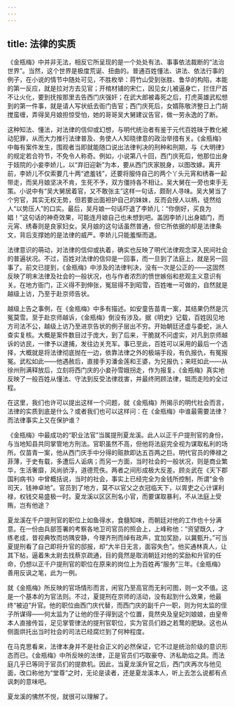 ```yaml
---
---
---
```

title: 法律的实质
---




《金瓶梅》中并非无法，相反它所呈现的是一个处处有法、事事依法裁断的“法治世界”。当然，这个世界是极度荒诞、扭曲的。普通百姓懂法、讲法、依法行事的例子，在小说的情节中随处可见，不胜枚举：蒋竹山受到张胜、鲁华的构陷，本能的第一反应，就是拉对方去见官；开棺材铺的宋仁，因见女儿被逼身亡，拦住尸首不让火化，要到抚按那里去告西门庆强奸；在武大郎被毒死之后，打虎英雄武松想到的第一件事，就是请人写状纸去衙门告官；西门庆死后，女婿陈敬济整日上门胡搅蛮缠，弄得吴月娘担惊受怕，她的哥哥吴大舅建议告官，做一劳永逸的了断。

这种知法、懂法，对法律的信仰或幻想，与明代统治者有鉴于元代百姓昧于教化被动犯罪，从而大力推行法律普及、务使人人知晓律意的政治举措有关。《金瓶梅》中每有案件发生，围观者当即就能随口说出法律判决的刑种和刑期，与《大明律》的规定若合符节，不免令人称奇。例如，小说第八十回，西门庆死后，他那位出身于妓院的小妾李娇儿，以“弃旧迎新”为本，要从西门庆家脱身，以图改嫁。离开前，李娇儿不仅索要几十两“遮羞钱”，还要将服侍自己的两个丫头元宵和绣春一起带走，而吴月娘坚决不肯，生死不予，双方僵持各不相让。吴大舅在一旁也束手无策。小说中有“吴大舅居着官，又不敢张主”这样一句话，颇耐人寻味。吴大舅当了个穷官，其实无权无势，但若要出面袒护自己的妹妹，反而会授人以柄，徒然给人“以势压人”的口实。最后，吴月娘一句话吓退了李娇儿：“你倒好，买良为娼！”这句话的神奇效果，可能连月娘自己也未想到吧。盖因李娇儿出身娼门，而元宵、绣春则是良家妇女。吴月娘的这句话虽然普通，但它所依据的却是法律条文，背后支撑她的是法律的威严。李娇儿只能羞惭而退。

法律意识的萌动，对法律的信仰或执着，确实也反映了明代法律观念深入民间社会的普遍状况。不过，百姓对法律的信仰是一回事，而一旦到了法庭上，就是另一回事了。前文已提到，《金瓶梅》中涉及的法律判决，没有一次是公正的——这固然反映了明末法律及社会的一般状况，也与作者浓烈的愤世嫉俗和悲观主义意识有关。在地方衙门，正义得不到伸张，冤屈得不到昭雪，百姓唯一可做的，自然就是越级上访，乃至于赴京师告状。

越级上告之事例，在《金瓶梅》中多有描述。如安童告苗青一案，其结果仍然是沉冤莫雪。至于赴京师越诉，《金瓶梅》倒没有涉及。据《明史》记载，百姓因见地方司法不公，越级上访乃至进京告状的例子层出不穷。开始朝廷还虚与委蛇，派人查实复核。大概是案件数目过于庞大，到了后来，干脆就不问虚实，对凡到京师越诉的访民，一律予以逮捕，发往边关充军。事已至此，百姓可以采用的最后一个选择，大概就是将法律彻底抛在一边，依靠法律之外的极端手段，有仇报仇，有冤报冤。武松如此——他遇赦后，直接手刃潘金莲和王婆，为兄报仇；来旺如此——从徐州刑满释放后，立刻将西门庆的小妾孙雪娥拐走，作为报复。《金瓶梅》真实地反映了一般百姓从懂法、守法到反受法律戕害，并最终罔顾法律，铤而走险的全过程。

在这里，我们也许可以提出这样一个问题，就《金瓶梅》所揭示的明代社会而言，法律的实质到底是什么？或者我们也可以这样问：在《金瓶梅》中谁最需要法律？而法律事实上又在保护谁？

《金瓶梅》中最成功的“职业法官”当属提刑夏龙溪。此人以正千户提刑官的身份，与当地知县共同掌管地方刑法。官职虽然不高，但他将法庭完全视为谋取私利的场所。仅苗青一案，他从西门庆手中分得的赃款即达五百两之巨。明代官员的俸禄之菲薄，于史有载，多遭后人诟病；而另一方面，当时社会的一般状况，则是商业繁华，生活奢靡，风尚骄浮，道德荒佚。两者之间形成极大反差。顾炎武在《天下郡国利病书》中曾概括说，当时的社会，事实上已经完全为金钱所控制，所谓“金令司天，钱神卓地”。官员到了地方，莫不以官父之衣冠临天下，以胥吏之心计谋利禄，权钱交易盛极一时。夏龙溪以区区刑名小官，而要谋取暴利，不从法庭上受贿，岂有他途？

夏龙溪在千户提刑官的职位上如鱼得水，食髓知味，而朝廷对他的工作也十分满意。在一份由兵部签署的考察各地卫司官员的照会上，上峰称他：“资望既久，才练老成，昔视典牧而坊隅安静，今理齐刑而绰有政声，宜加奖励，以冀甄升。”可当夏提刑看了自己即将升官的邸报，却“大半日无言，面容失色”。他买通林真人，让其下帖，逼着朱太尉去找蔡京疏通，目的竟然是取消朝廷对他的奖励和升官的任命，仍想以正千户提刑官的职位在原来的岗位上为百姓再“服务”三年。《金瓶梅》善用反讽之笔，此为一例。

就《金瓶梅》所反映的官场情形而言，闲官乃至高官而无利可图，则一文不值。这是一个基本的为官法则。不过，夏提刑在京师的活动，没有起到什么效果，他最终“被迫”升官。他的职位由西门庆代替，而西门庆的副千户一职，则为何太监的侄子所谋得——何太监为了让他的侄子得到这个位置，竟然央及皇妃刘娘娘，由皇帝本人直接传旨，足见掌管律法的提刑官职位，实为官员们趋之若鹜的肥缺。这也从侧面烘托出当时社会的司法已经腐烂到了何种程度。

在马克思看来，法律本身并不是社会正义的必然保证，它不过是统治阶级的意识形态而已。《金瓶梅》中所反映的法律，正是官员们巧取豪夺、济私助焰之具。而法庭几乎已等同于官员们的提款机。因此，当夏龙溪升官之后，西门庆再次与他见面，改口称他为“堂尊”之时，无论是读者，还是夏龙溪本人，听上去怎么说都有点讽刺的意味吧。

夏龙溪的怫然不悦，就很可以理解了。